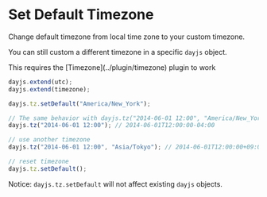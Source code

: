 
# Set Default Timezone

Change default timezone from local time zone to your custom timezone.

You can still custom a different timezone in a specific `dayjs` object.

<Callout>
  This requires the [Timezone](../plugin/timezone) plugin to work
</Callout>

```javascript
dayjs.extend(utc);
dayjs.extend(timezone);

dayjs.tz.setDefault("America/New_York");

// The same behavior with dayjs.tz("2014-06-01 12:00", "America/New_York")
dayjs.tz("2014-06-01 12:00"); // 2014-06-01T12:00:00-04:00

// use another timezone
dayjs.tz("2014-06-01 12:00", "Asia/Tokyo"); // 2014-06-01T12:00:00+09:00

// reset timezone
dayjs.tz.setDefault();
```

Notice: `dayjs.tz.setDefault` will not affect existing `dayjs` objects.
